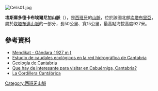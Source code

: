 [[Image:Celis01.jpg|right]]
{{Coord|43|16|N|4|19|W|display=title}}

'''埃斯庫多德卡布埃爾尼加山脈'''（{{lang-es|Sierra del Escudo de Cabuérniga}}），是[[西班牙|西班牙]]的[[山脈|山脈]]，位於該國北部[[坎塔布里亞|坎塔布里亞]]，屬於[[坎塔布連山脈|坎塔布連山脈]]的一部分，長50公里、寬15公里，最高點海拔高度927米。

==參考資料==
*[http://www.mendikat.net/monte.php?numero=1940 Mendikat - Gándara ( 927 m )] {{Wayback|url=http://www.mendikat.net/monte.php?numero=1940 |date=20150522141606 }}
*[https://web.archive.org/web/20130626061604/http://www.emisarios.unican.es/dma/caudales/Memoria%20Caudales%20ecologicos.pdf Estudio de caudales ecológicos en la red hidrográfica de Cantabria]
*[https://web.archive.org/web/20140714142225/http://ocw.unican.es/ensenanzas-tecnicas/geologia/Materiales/tema15.pdf Geología de Cantabria]
*[https://web.archive.org/web/20140714215242/http://www.laspain.com/sitios-de-interes/cantabria/cabuerniga/414.html Que hay de interesante para visitar en Cabuérniga, Cantabria?]
*[http://entrecumbres.wordpress.com/sistemas-montanosos/cordillera-cantabrica/ La Cordillera Cantábrica] {{Wayback|url=http://entrecumbres.wordpress.com/sistemas-montanosos/cordillera-cantabrica/ |date=20160312140210 }}

{{Spain-geo-stub}}
[[Category:西班牙山脈|Category:西班牙山脈]]